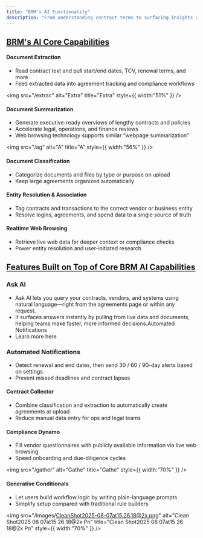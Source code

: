 ```yaml
---
title: "BRM's AI Functionality"
description: "From understanding contract terms to surfacing insights on vendors and transactions, BRM’s AI features are integrated across the platform to help you automate, search, summarize, and act with context."
---
```


## <u>BRM's AI Core Capabilities</u>

#### Document Extraction

- Read contract text and pull start/end dates, TCV, renewal terms, and more
- Feed extracted data into agreement tracking and compliance workflows

<img
  src="/extrac"
  alt="Extra"
  title="Extra"
  style={{ width:"51%" }}
/>

#### Document Summarization

- Generate executive-ready overviews of lengthy contracts and policies
- Accelerate legal, operations, and finance reviews
- Web browsing technology supports similar “webpage summarization”

<img
  src="/ag"
  alt="A"
  title="A"
  style={{ width:"56%" }}
/>

#### Document Classification

- Categorize documents and files by type or purpose on upload
- Keep large agreements organized automatically

#### Entity Resolution & Association

- Tag contracts and transactions to the correct vendor or business entity
- Resolve logins, agreements, and spend data to a single source of truth

#### Realtime Web Browsing

- Retrieve live web data for deeper context or compliance checks
- Power entity resolution and user-initiated research

## <u>Features Built on Top of Core BRM AI Capabilities</u>

### Ask AI

- Ask AI lets you query your contracts, vendors, and systems using natural language—right from the agreements page or within any request.
- It surfaces answers instantly by pulling from live data and documents, helping teams make faster, more informed decisions.Automated Notifications
- Learn more here

### Automated Notifications

- Detect renewal and end dates, then send 30 / 60 / 90-day alerts based on settings
- Prevent missed deadlines and contract lapses

#### Contract Collector

- Combine classification and extraction to automatically create agreements at upload
- Reduce manual data entry for ops and legal teams

#### Compliance Dynamo

- Fill vendor questionnaires with publicly available information via live web browsing
- Speed onboarding and due-diligence cycles

<img
  src="/gather"
  alt="Gathe"
  title="Gathe"
  style={{ width:"70%" }}
/>

#### Generative Conditionals

- Let users build workflow logic by writing plain-language prompts
- Simplify setup compared with traditional rule builders

<img
  src="/images/CleanShot2025-08-07at15.26.18@2x.png"
  alt="Clean Shot2025 08 07at15 26 18@2x Pn"
  title="Clean Shot2025 08 07at15 26 18@2x Pn"
  style={{ width:"70%" }}
/>